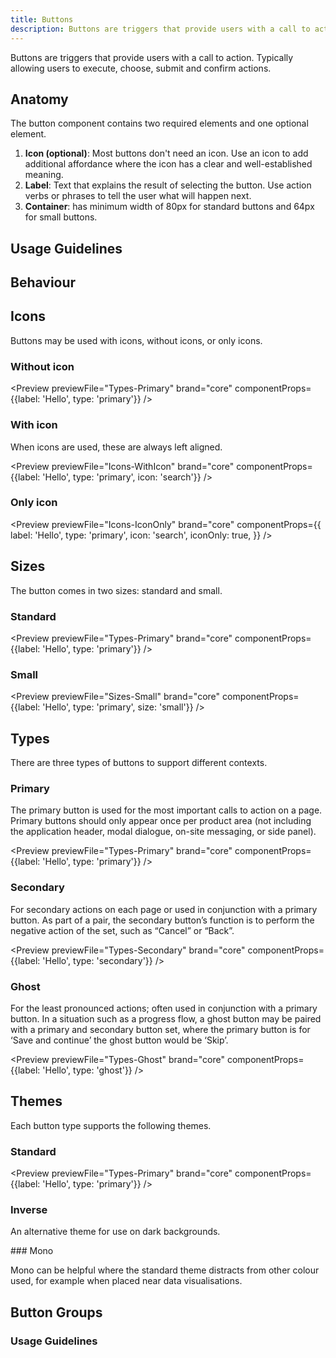 ```yaml
---
title: Buttons
description: Buttons are triggers that provide users with a call to action. Typically allowing users to execute, choose, submit and confirm actions.
---
```



Buttons are triggers that provide users with a call to action. Typically allowing users to execute, choose, submit and confirm actions.

## Anatomy

The button component contains two required elements and one optional element.

<ButtonAnatomy />

1. <strong>Icon (optional)</strong>: Most buttons don't need an icon. Use an
   icon to add additional affordance where the icon has a clear and
   well-established meaning.
1. <strong>Label</strong>: Text that explains the result of selecting the
   button. Use action verbs or phrases to tell the user what will happen next.
1. <strong>Container</strong>: has minimum width of 80px for standard buttons
   and 64px for small buttons.

## Usage Guidelines

<ButtonGuidelines />

## Behaviour

<ButtonBehaviour />

## Icons

Buttons may be used with icons, without icons, or only icons.

### Without icon

<Preview
	previewFile="Types-Primary"
	brand="core"
	componentProps={{label: 'Hello', type: 'primary'}}
/>

### With icon

When icons are used, these are always left aligned.

<Preview
	previewFile="Icons-WithIcon"
	brand="core"
	componentProps={{label: 'Hello', type: 'primary', icon: 'search'}}
/>

### Only icon

<Preview
	previewFile="Icons-IconOnly"
	brand="core"
	componentProps={{
		label: 'Hello',
		type: 'primary',
		icon: 'search',
		iconOnly: true,
	}}
/>

## Sizes

The button comes in two sizes: standard and small.

### Standard

<Preview
	previewFile="Types-Primary"
	brand="core"
	componentProps={{label: 'Hello', type: 'primary'}}
/>

### Small

<Preview
	previewFile="Sizes-Small"
	brand="core"
	componentProps={{label: 'Hello', type: 'primary', size: 'small'}}
/>

## Types

There are three types of buttons to support different contexts.

### Primary

The primary button is used for the most important calls to action on a page. Primary buttons should only appear once per product area (not including the application header, modal dialogue, on-site messaging, or side panel).

<Preview
	previewFile="Types-Primary"
	brand="core"
	componentProps={{label: 'Hello', type: 'primary'}}
/>

### Secondary

For secondary actions on each page or used in conjunction with a primary button. As part of a pair, the secondary button’s function is to perform the negative action of the set, such as “Cancel” or “Back”.

<Preview
	previewFile="Types-Secondary"
	brand="core"
	componentProps={{label: 'Hello', type: 'secondary'}}
/>

### Ghost

For the least pronounced actions; often used in conjunction with a primary button. In a situation such as a progress flow, a ghost button may be paired with a primary and secondary button set, where the primary button is for ‘Save and continue’ the ghost button would be ‘Skip’.

<Preview
	previewFile="Types-Ghost"
	brand="core"
	componentProps={{label: 'Hello', type: 'ghost'}}
/>

## Themes

Each button type supports the following themes.

### Standard

<Preview
	previewFile="Types-Primary"
	brand="core"
	componentProps={{label: 'Hello', type: 'primary'}}
/>

### Inverse

An alternative theme for use on dark backgrounds.

<div data-o3-theme="inverse">
	<Preview
		previewFile="Themes-Inverse"
		brand="core"
		componentProps={{label: 'Hello', type: 'primary', theme: 'inverse'}}
	/>
</div>
### Mono

Mono can be helpful where the standard theme distracts from other colour used, for example when placed near data visualisations.

<div data-o3-theme="mono">
	<Preview
		previewFile="Themes-Mono"
		brand="core"
		componentProps={{label: 'Hello', type: 'primary', theme: 'mono'}}
	/>
</div>

## Button Groups

<ButtonGroupIntro />

<GroupPreview brand="core" />

### Usage Guidelines

<ButtonGroupGuidelines />
